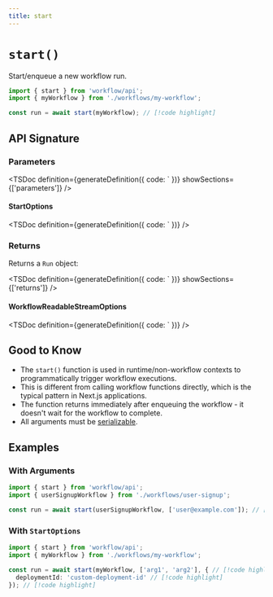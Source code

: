 ```yaml
---
title: start
---
```



# `start()`

Start/enqueue a new workflow run.

```typescript lineNumbers
import { start } from 'workflow/api';
import { myWorkflow } from './workflows/my-workflow';

const run = await start(myWorkflow); // [!code highlight]
```

## API Signature

### Parameters

<TSDoc
definition={generateDefinition({
  code: `
})}
showSections={['parameters']}
/>

#### StartOptions

<TSDoc
definition={generateDefinition({
  code: `
})}
/>

### Returns

Returns a `Run` object:

<TSDoc
definition={generateDefinition({
  code: `
})}
showSections={['returns']}
/>

#### WorkflowReadableStreamOptions

<TSDoc
definition={generateDefinition({
  code: `
})}
/>

## Good to Know

* The `start()` function is used in runtime/non-workflow contexts to programmatically trigger workflow executions.
* This is different from calling workflow functions directly, which is the typical pattern in Next.js applications.
* The function returns immediately after enqueuing the workflow - it doesn't wait for the workflow to complete.
* All arguments must be [serializable](/docs/foundations/serialization).

## Examples

### With Arguments

```typescript
import { start } from 'workflow/api';
import { userSignupWorkflow } from './workflows/user-signup';

const run = await start(userSignupWorkflow, ['user@example.com']); // [!code highlight]
```

### With `StartOptions`

```typescript
import { start } from 'workflow/api';
import { myWorkflow } from './workflows/my-workflow';

const run = await start(myWorkflow, ['arg1', 'arg2'], { // [!code highlight]
  deploymentId: 'custom-deployment-id' // [!code highlight]
}); // [!code highlight]
```
